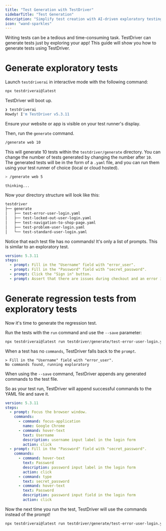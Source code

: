 ```yaml
---
title: "Test Generation with TestDriver"
sidebarTitle: "Test Generation"
description: "Simplify test creation with AI-driven exploratory testing."
icon: "wand-sparkles"
---
```



Writing tests can be a tedious and time-consuming task. TestDriver can generate tests just by exploring your app\! This guide will show you how to generate tests using TestDriver.

# Generate exploratory tests

Launch `testdriverai` in interactive mode with the following command:

```bash
npx testdriverai@latest
```

TestDriver will boot up.

```bash
❯ testdriverai                                                        
Howdy! I'm TestDriver v5.3.11
```

Ensure your website or app is visible on your test runner's display.

Then, run the `generate` command.

```bash
/generate web 10
```

This will generate 10 tests within the `testdriver/generate` directory. You can change the number of tests generated by changing the number after `10`. The generated tests will be in the form of a `.yaml` file, and you can run them using your test runner of choice (local or cloud hosted).

```bash
> /generate web 5

thinking...
```

Now your directory structure will look like this:

```bash
testdriver
├── generate
│   ├── test-error-user-login.yaml
│   ├── test-locked-out-user-login.yaml
│   ├── test-navigation-to-shop-page.yaml
│   ├── test-problem-user-login.yaml
│   └── test-standard-user-login.yaml
```

Notice that each test file has no commands\! It's only a list of prompts. This is similar to an exploratory test.

```yaml
version: 5.3.11
steps:
  - prompt: Fill in the "Username" field with "error_user".
  - prompt: Fill in the "Password" field with "secret_password".
  - prompt: Click the "Sign in" button.
  - prompt: Assert that there are issues during checkout and an error is displayed.
```

# Generate regression tests from exploratory tests

Now it's time to generate the regression test.

Run the tests with the `run` command and use the `--save` parameter:

```bash
npx testdriverai@latest run testdriver/generate/test-error-user-login.yaml --save
```

When a test has no `commands`, TestDriver falls back to the `prompt`.

```
> Fill in the "Username" field with "error_user".
No commands found, running exploratory
```

When using the `--save` command, TestDriver appends any generated commands to the test file.

So as your test run, TestDriver will append successful commands to the YAML file and save it.

<YmlWarning />

```yaml
version: 5.3.11
steps:
  - prompt: Focus the browser window.
    commands:
      - command: focus-application
        name: Google Chrome
      - command: hover-text
        text: Username
        description: username input label in the login form
        action: click
  - prompt: Fill in the "Password" field with "secret_password".
    commands:
      - command: hover-text
        text: Password
        description: password input label in the login form
        action: click
      - command: type
        text: secret_password
      - command: hover-text
        text: Password
        description: password input field in the login form
        action: click
```

Now the next time you run the test, TestDriver will use the commands instead of the prompt\!

```bash
npx testdriverai@latest run testdriver/generate/test-error-user-login.yaml
```